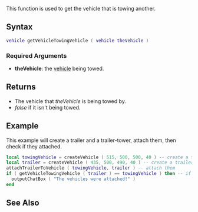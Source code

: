 
{{Server client function}}
This function is used to get the vehicle that is towing another.

==Syntax==
<syntaxhighlight lang="lua">vehicle getVehicleTowingVehicle ( vehicle theVehicle )</syntaxhighlight>
{{OOP||[[/vehicle.md|vehicle]]:getTowingVehicle|towingVehicle}}
===Required Arguments===
*'''theVehicle''': the [[/vehicle.md|vehicle]] being towed.

==Returns==
* The vehicle that ''theVehicle'' is being towed by.
* ''false'' if it isn't being towed.

==Example==
This example will create a trailer and a trailer-tower, attach them, then check if they attached.
<syntaxhighlight lang="lua">
local towingVehicle = createVehicle ( 515, 500, 500, 40 ) -- create a trailer-tower (roadtrain)
local trailer = createVehicle ( 435, 500, 490, 40 ) -- create a trailer
attachTrailerToVehicle ( towingVehicle, trailer ) -- attach them
if ( getVehicleTowingVehicle ( trailer ) == towingVehicle ) then -- if it attached
  outputChatBox ( "The vehicles were attached!" )
end
</syntaxhighlight>

==See Also==
{{Vehicle functions}}